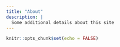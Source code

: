 ```yaml
---
title: "About"
description: |
  Some additional details about this site
---
```


```r
knitr::opts_chunk$set(echo = FALSE)
```